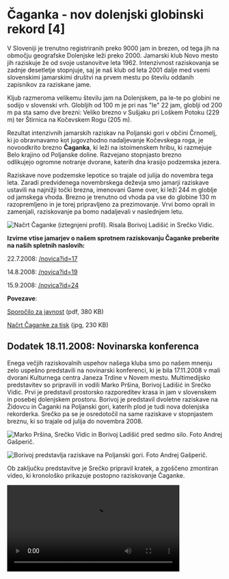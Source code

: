 # Čaganka - nov dolenjski globinski rekord [4]

V Sloveniji je trenutno registriranih preko 9000 jam in brezen, od tega jih na območju geografske Dolenjske leži preko 2000. Jamarski klub Novo mesto jih raziskuje že od svoje ustanovitve leta 1962. Intenzivnost raziskovanja se zadnje desetletje stopnjuje, saj je naš klub od leta 2001 dalje med vsemi slovenskimi jamarskimi društvi na prvem mestu po številu oddanih zapisnikov za raziskane jame.

Kljub razmeroma velikemu številu jam na Dolenjskem, pa le-te po globini ne sodijo v slovenski vrh. Globljih od 100 m je pri nas "le" 22 jam, globlji od 200 m pa sta samo dve brezni: Veliko brezno v Sušjaku pri Loškem Potoku (229 m) ter Štirnica na Kočevskem Rogu (205 m).

Rezultat intenzivnih jamarskih raziskav na Poljanski gori v občini Črnomelj, ki jo obravnavamo kot jugovzhodno nadaljevanje Kočevskega roga, je novoodkrito brezno <b>Čaganka</b>, ki leži na istoimenskem hribu, ki razmejuje Belo krajino od Poljanske doline. Razvejano stopnjasto brezno odlikujejo&nbsp;ogromne notranje dvorane, katerih dna&nbsp;krasijo podzemska jezera.

Raziskave nove podzemske lepotice so trajale od julija do novembra tega leta. Zaradi predvidenega novembrskega deževja smo jamarji raziskave ustavili na najnižji točki brezna, imenovani Game over, ki leži 244 m globlje od jamskega vhoda. Brezno je trenutno od vhoda pa vse do globine 130 m razopremljeno in je torej pripravljeno za prezimovanje. Vrvi bomo oprali in zamenjali, raziskovanje pa bomo nadaljevali v naslednjem letu.

![Načrt Čaganke (iztegnjeni profil). Risala Borivoj Ladišić in Srečko Vidic.](https://jknm-novice.s3.eu-central-003.backblazeb2.com/caganka-nov-dolenjski-globinski-rekord-4-14-11-2008/01_nacrt_2_za_splet.jpg "Načrt Čaganke (iztegnjeni profil). Risala Borivoj Ladišić in Srečko Vidic.")

<b>Izvirne vtise jamarjev o našem sprotnem raziskovanju Čaganke preberite na naših spletnih naslovih:</b>

22.7.2008: [/novica?id=17](/novica?id=17)

14.8.2008:  [/novica?id=19](/novica?id=19)

15.9.2008: [/novica?id=24](/novica?id=24)

<b>Povezave</b>:

[Sporočilo za javnost](https://jknm.s3.eu-central-1.amazonaws.com/caganka-nov-dolenjski-globinski-rekord-4-14-11-2008/caganka_tekst.pdf) (pdf, 380 KB)

[Načrt Čaganke za tisk](https://jknm.s3.eu-central-1.amazonaws.com/caganka-nov-dolenjski-globinski-rekord-4-14-11-2008/01_nacrt_3_za_tisk.jpg) (jpg, 230 KB)

## Dodatek 18.11.2008: Novinarska konferenca

Enega večjih raziskovalnih uspehov našega kluba smo po našem mnenju zelo uspešno predstavili na novinarski konferenci, ki je bila 17.11.2008 v mali dvorani Kulturnega centra Janeza Trdine v Novem mestu. Multimedijsko predstavitev so pripravili in vodili Marko Pršina, Borivoj Ladišić in Srečko Vidic. Prvi je predstavil prostorsko razporeditev krasa in jam v slovenskem in posebej dolenjskem prostoru. Borivoj je predstavil dvoletne raziskave na Židovcu in Čaganki na Poljanski gori, katerih plod je tudi nova dolenjska rekorderka. Srečko pa se je osredotočil na same raziskave v stopnjastem breznu, ki so trajale od julija do novembra 2008.

![Marko Pršina, Srečko Vidic in Borivoj Ladišić pred sedmo silo. Foto Andrej Gašperič.](https://jknm-novice.s3.eu-central-003.backblazeb2.com/caganka-nov-dolenjski-globinski-rekord-4-14-11-2008/1.jpg "Marko Pršina, Srečko Vidic in Borivoj Ladišić pred sedmo silo. Foto Andrej Gašperič.")

![Borivoj predstavlja raziskave na Poljanski gori. Foto Andrej Gašperič.](https://jknm-novice.s3.eu-central-003.backblazeb2.com/caganka-nov-dolenjski-globinski-rekord-4-14-11-2008/2.jpg "Borivoj predstavlja raziskave na Poljanski gori. Foto Andrej Gašperič.")

Ob zaključku predstavitve je Srečko pripravil kratek, a zgoščeno zmontiran video, ki kronološko prikazuje postopno raziskovanje Čaganke.

<video align="center" src="https://www.youtube.com/embed/zzqJSxM_Eu8" width="80%" isUpload="true" />

Obisk sedme sile je bil zelo dober, kar kaže, da bo
nova jama pustila pomembno sled v dolenjskem in slovenskem medijskem
prostoru. Jamarji verjamemo, da bo rekorderka in s tem uspešno
raziskovalno delo JKNM ustrezno predstavljena.